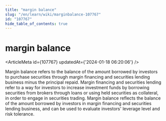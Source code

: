 ```yaml
---
title: "margin balance"
slug: "/en/learn/wiki/marginbalance-107767"
id: "107767"
hide_table_of_contents: true
---
```



# margin balance

<ArticleMeta id={107767} updatedAt={'2024-01-18 06:20:06'} />
<div className='border-solid border-b border-t-0 my-4 border-[var(--ifm-color-gray-300)]' />

Margin balance refers to the balance of the amount borrowed by investors to purchase securities through margin financing and securities lending business minus the principal repaid. Margin financing and securities lending refer to a way for investors to increase investment funds by borrowing securities from brokers through loans or using held securities as collateral, in order to engage in securities trading. Margin balance reflects the balance of the amount borrowed by investors in margin financing and securities lending business, and can be used to evaluate investors' leverage level and risk tolerance.
